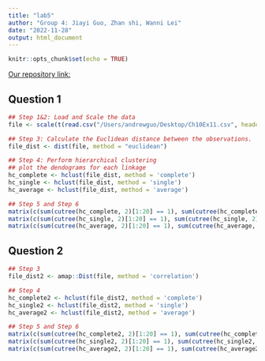 ```yaml
---
title: "lab5"
author: "Group 4: Jiayi Guo, Zhan shi, Wanni Lei"
date: "2022-11-28"
output: html_document
---
```


```r
knitr::opts_chunk$set(echo = TRUE)
```

[Our repository link:](https://github.com/AndrewGuo525/lab5.git)

## Question 1

```r
## Step 1&2: Load and Scale the data
file <- scale(t(read.csv("/Users/andrewguo/Desktop/Ch10Ex11.csv", header = FALSE)))

## Step 3: Calculate the Euclidean distance between the observations.
file_dist <- dist(file, method = "euclidean")

## Step 4: Perform hierarchical clustering
## plot the dendograms for each linkage
hc_complete <- hclust(file_dist, method = 'complete')
hc_single <- hclust(file_dist, method = 'single')
hc_average <- hclust(file_dist, method = 'average')

## Step 5 and Step 6
matrix(c(sum(cutree(hc_complete, 2)[1:20] == 1), sum(cutree(hc_complete, 2)[1:20] == 2), sum(cutree(hc_complete, 2)[21:40] == 1), sum(cutree(hc_complete, 2)[21:40] == 2)), ncol = 2)
matrix(c(sum(cutree(hc_single, 2)[1:20] == 1), sum(cutree(hc_single, 2)[1:20] == 2), sum(cutree(hc_single, 2)[21:40] == 1), sum(cutree(hc_single, 2)[21:40] == 2)), ncol = 2)
matrix(c(sum(cutree(hc_average, 2)[1:20] == 1), sum(cutree(hc_average, 2)[1:20] == 2), sum(cutree(hc_average, 2)[21:40] == 1), sum(cutree(hc_average, 2)[21:40] == 2)), ncol = 2)
```

## Question 2

```r
## Step 3
file_dist2 <- amap::Dist(file, method = 'correlation')

## Step 4
hc_complete2 <- hclust(file_dist2, method = 'complete')
hc_single2 <- hclust(file_dist2, method = 'single')
hc_average2 <- hclust(file_dist2, method = 'average')

## Step 5 and Step 6
matrix(c(sum(cutree(hc_complete2, 2)[1:20] == 1), sum(cutree(hc_complete2, 2)[1:20] == 2), sum(cutree(hc_complete2, 2)[21:40] == 1), sum(cutree(hc_complete2, 2)[21:40] == 2)), ncol = 2)
matrix(c(sum(cutree(hc_single2, 2)[1:20] == 1), sum(cutree(hc_single2, 2)[1:20] == 2), sum(cutree(hc_single2, 2)[21:40] == 1), sum(cutree(hc_single2, 2)[21:40] == 2)), ncol = 2)
matrix(c(sum(cutree(hc_average2, 2)[1:20] == 1), sum(cutree(hc_average2, 2)[1:20] == 2), sum(cutree(hc_average2, 2)[21:40] == 1), sum(cutree(hc_average2, 2)[21:40] == 2)), ncol = 2)
```
